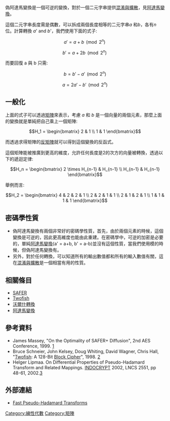 偽阿達馬變換是一個可逆的變換，對於一個二元字串提供[[混淆與擴散|混淆與擴散]]，見[[阿達馬變換|阿達馬變換]]。

這個二元字串長度需是偶數，可以拆成兩個長度相等的二元字串''a'' 和''b''，各有''n''位。計算轉換 ''a''<nowiki>'</nowiki> and ''b''<nowiki>'</nowiki>，我們使用下面的式子:

:<math>a' = a + b \, \pmod{2^n}\,</math>

:<math>b' = a + 2b\, \pmod{2^n}\,</math>

而要回復 a 與 b 只需:

:<math>b = b' - a' \, \pmod{2^n}</math>

:<math>a = 2a' - b' \, \pmod{2^n}</math>

==一般化==

上面的式子可以透過[[矩陣|矩陣]]來表示，考慮 ''a'' 和 ''b'' 是一個向量的兩個元素，那麼上面的變換就是單純把自己乘上一個矩陣:

:<math>H_1 = \begin{bmatrix} 2 & 1 \\ 1 & 1 \end{bmatrix}</math>

而透過求得矩陣的[[反矩陣|反矩陣]]就可以得到這個變換的反函式。

這個矩陣能被推廣到更高的維度，允許任何長度是2的次方的向量被轉換，透過以下的遞迴定律:

:<math>H_n = \begin{bmatrix} 2 \times H_{n-1} & H_{n-1} \\ H_{n-1} & H_{n-1} \end{bmatrix}</math>

舉例而言:

:<math>H_2 = \begin{bmatrix} 4 & 2 & 2 & 1 \\  2 & 2 & 1 & 1 \\ 2 & 1 & 2 & 1 \\ 1 & 1 & 1 & 1 \end{bmatrix}</math>

==密碼學性質==
*偽阿達馬變換有兩個非常好的密碼學性質，首先，由於兩個元素的時候，這個變換是可逆的，因此更高維度也能由此重建。在密碼學中，可逆的加密是必要的，單純[[阿達馬變換|阿達馬變換]](a' = a+b, b' = a-b)並沒有這個性質，當我們使用模的時候，但偽阿達馬變換有。
*另外，對於任何轉換，可以知道所有的輸出數值都和所有的輸入數值有關，這在[[混淆與擴散|混淆與擴散]]是一個相當有用的性質。


==相關條目==
* [[SAFER|SAFER]]
* [[Twofish|Twofish]]
* [[沃爾什轉換|沃爾什轉換]]
* [[阿達馬變換|阿達馬變換]]

==參考資料==
* James Massey, "On the Optimality of SAFER+ Diffusion", 2nd AES Conference, 1999. [http://csrc.nist.gov/archive/aes/round1/conf2/papers/massey.pdf] {{WebCite|url=https://www.webcitation.org/611HUKaLs?url=http://csrc.nist.gov/archive/aes/round1/conf2/papers/massey.pdf |date=20110818023750 |dateformat=iso }}
* Bruce Schneier, John Kelsey, Doug Whiting, David Wagner, Chris Hall, "[[Twofish|Twofish]]: A 128-Bit [[Block_cipher|Block Cipher]]", 1998. [http://www.schneier.com/paper-twofish-paper.html] {{Wayback|url=http://www.schneier.com/paper-twofish-paper.html |date=20130308063751 }}
* Helger Lipmaa. On Differential Properties of Pseudo-Hadamard Transform and Related Mappings. [[INDOCRYPT|INDOCRYPT]] 2002, LNCS 2551, pp 48-61, 2002.[https://web.archive.org/web/20090218060451/http://research.cyber.ee/~lipmaa/papers/lip02c/]

{{crypto-stub}}

==外部連結==

* [http://eprint.iacr.org/2004/010.pdf Fast Pseudo-Hadamard Transforms] {{Wayback|url=http://eprint.iacr.org/2004/010.pdf |date=20191117014833 }}

[[Category:線性代數|Category:線性代數]]
[[Category:矩陣|Category:矩陣]]